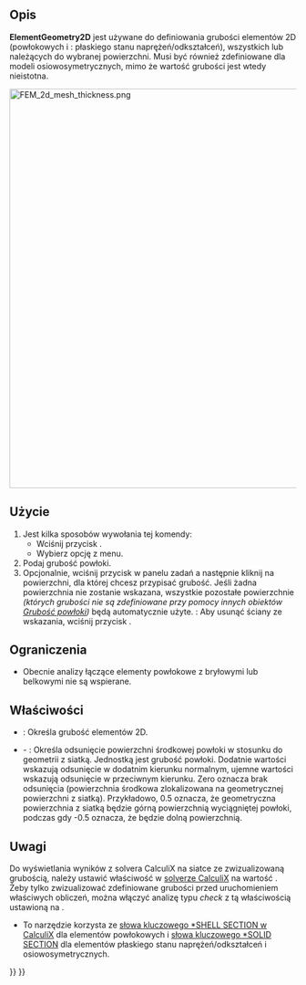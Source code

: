 <languages/>

{{Docnav
|[[FEM_ElementRotation1D/pl|Obrót belki]]
|[[FEM_ElementFluid1D/pl|Przekrój dla przepływu 1D]]
|[[FEM_Workbench/pl|środowisko pracy MES]]
|IconL=FEM_ElementRotation1D.svg
|IconR=FEM_ElementFluid1D.svg
|IconC=Workbench_FEM.svg
}}

{{GuiCommandContainer|
{{GuiCommand/pl
|Name=FEM ElementGeometry2D
|Name/pl=MES: Grubość powłoki
|MenuLocation=Model → Geometria elementu → Grubość powłoki
|Workbenches=[[FEM_Workbench/pl|MES]]
|Shortcut={{KEY|C}} {{KEY|S}}
|SeeAlso=[[FEM_tutorial/pl|Poradnik MES]]
}}
{{GuiCommandFemInfo/pl
|Solvers=Wszystkie
}}
}}

<span id="Description"></span>
==Opis==

'''ElementGeometry2D''' jest używane do definiowania grubości elementów 2D (powłokowych i {{Version/pl|1.0}}: płaskiego stanu naprężeń/odkształceń), wszystkich lub należących do wybranej powierzchni. Musi być również zdefiniowane dla modeli osiowosymetrycznych, mimo że wartość grubości jest wtedy nieistotna.

[[Image:FEM_2d_mesh_thickness.png|700px]]
{{Caption|Siatka 2D (po lewej stronie) i jej rozwinięcie do elementów bryłowych dokonywane wewnętrznie przez solver CalculiX w oparciu o zdefiniowaną grubość (po prawej stronie)}}

<span id="Usage"></span>
==Użycie==

# Jest kilka sposobów wywołania tej komendy:
#* Wciśnij przycisk {{Button|[[Image:FEM_ElementGeometry2D.svg|16px]] [[FEM_ElementGeometry2D/pl|Grubość powłoki]]}}.
#* Wybierz opcję {{MenuCommand|Model → Geometria elementu → [[Image:FEM_ElementGeometry2D.svg|16px]] Grubość powłoki}} z menu.
# Podaj grubość powłoki.
# Opcjonalnie, wciśnij przycisk {{Button|Dodaj}} w panelu zadań a następnie kliknij na powierzchni, dla której chcesz przypisać grubość. Jeśli żadna powierzchnia nie zostanie wskazana, wszystkie pozostałe powierzchnie ''(których grubości nie są zdefiniowane przy pomocy innych obiektów [[FEM_ElementGeometry2D/pl|Grubość powłoki]])'' będą automatycznie użyte. {{Version/pl|1.1}}: Aby usunąć ściany ze wskazania, wciśnij przycisk {{Button|Usuń}}.

<span id="Limitations"></span>
==Ograniczenia==

* Obecnie analizy łączące elementy powłokowe z bryłowymi lub belkowymi nie są wspierane.

<span id="Properties"></span>
==Właściwości==

* {{PropertyData|Grubość}}: Określa grubość elementów 2D.
* {{PropertyData|Odsunięcie}} - {{Version/pl|1.1}}: Określa odsunięcie powierzchni środkowej powłoki w stosunku do geometrii z siatką. Jednostką jest grubość powłoki. Dodatnie wartości wskazują odsunięcie w dodatnim kierunku normalnym, ujemne wartości wskazują odsunięcie w przeciwnym kierunku. Zero oznacza brak odsunięcia (powierzchnia środkowa zlokalizowana na geometrycznej powierzchni z siatką). Przykładowo, 0.5 oznacza, że geometryczna powierzchnia z siatką będzie górną powierzchnią wyciągniętej powłoki, podczas gdy -0.5 oznacza, że będzie dolną powierzchnią.

<span id="Notes"></span>
==Uwagi==

Do wyświetlania wyników z solvera CalculiX na siatce ze zwizualizowaną grubością, należy ustawić właściwość {{incode|Beam Shell Result Output 3D}} w [[FEM_SolverCalculixCcxtools/pl|solverze CalculiX]] na wartość {{True/pl}}. Żeby tylko zwizualizować zdefiniowane grubości przed uruchomieniem właściwych obliczeń, można włączyć analizę typu ''check'' z tą właściwością ustawioną na {{True/pl}}.
* To narzędzie korzysta ze [https://web.mit.edu/calculix_v2.7/CalculiX/ccx_2.7/doc/ccx/node238.html słowa kluczowego *SHELL SECTION w CalculiX] dla elementów powłokowych i [https://web.mit.edu/calculix_v2.7/CalculiX/ccx_2.7/doc/ccx/node239.html słowa kluczowego *SOLID SECTION] dla elementów płaskiego stanu naprężeń/odkształceń i osiowosymetrycznych.


{{Docnav
|[[FEM_ElementRotation1D/pl|Obrót belki]]
|[[FEM_ElementFluid1D/pl|Przekrój dla przepływu 1D]]
|[[FEM_Workbench/pl|środowisko pracy MES]]
|IconL=FEM_ElementRotation1D.svg
|IconR=FEM_ElementFluid1D.svg
|IconC=Workbench_FEM.svg
}}

{{FEM Tools navi{{#translation:}}}}
{{Userdocnavi{{#translation:}}}}
